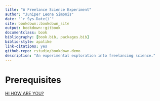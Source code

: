 ```yaml
--- 
title: "A Freelance Science Experiment"
author: "Juniper Leona Simonis"
date: "`r Sys.Date()`"
site: bookdown::bookdown_site
output: bookdown::gitbook
documentclass: book
bibliography: [book.bib, packages.bib]
biblio-style: apalike
link-citations: yes
github-repo: rstudio/bookdown-demo
description: "An experimental exploration into freelancing science."
---
```


# Prerequisites

[HI HOW ARE YOU?](https://en.wikipedia.org/wiki/Hi,_How_Are_You#/media/File:Daniel_Johnston-Hi_How_Are_You.jpg)
